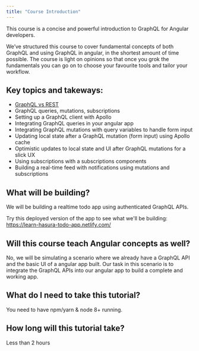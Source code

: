 ```yaml
---
title: "Course Introduction"
---
```


This course is a concise and powerful introduction to GraphQL for Angular developers.

We’ve structured this course to cover fundamental concepts of both GraphQL and using GraphQL in angular, in the shortest amount of time possible. The course is light on opinions so that once you grok the fundamentals you can go on to choose your favourite tools and tailor your workflow.

## Key topics and takeways:

- [GraphQL vs REST](https://hasura.io/learn/graphql/intro-graphql/graphql-vs-rest/)
- GraphQL queries, mutations, subscriptions
- Setting up a GraphQL client with Apollo
- Integrating GraphQL queries in your angular app
- Integrating GraphQL mutations with query variables to handle form input
- Updating local state after a GraphQL mutation (form input) using Apollo cache
- Optimistic updates to local state and UI after GraphQL mutations for a slick UX
- Using subscriptions with a subscriptions components
- Building a real-time feed with notifications using mutations and subscriptions

## What will be building?
We will be building a realtime todo app using authenticated GraphQL APIs.

Try this deployed version of the app to see what we'll be building:
https://learn-hasura-todo-app.netlify.com/

## Will this course teach Angular concepts as well?
No, we will be simulating a scenario where we already have a
GraphQL API and the basic UI of a angular app built. Our task in this
scenario is to integrate the GraphQL APIs into our angular app to build
a complete and working app.

## What do I need to take this tutorial?
You need to have npm/yarn & node 8+ running.

## How long will this tutorial take?
Less than 2 hours
